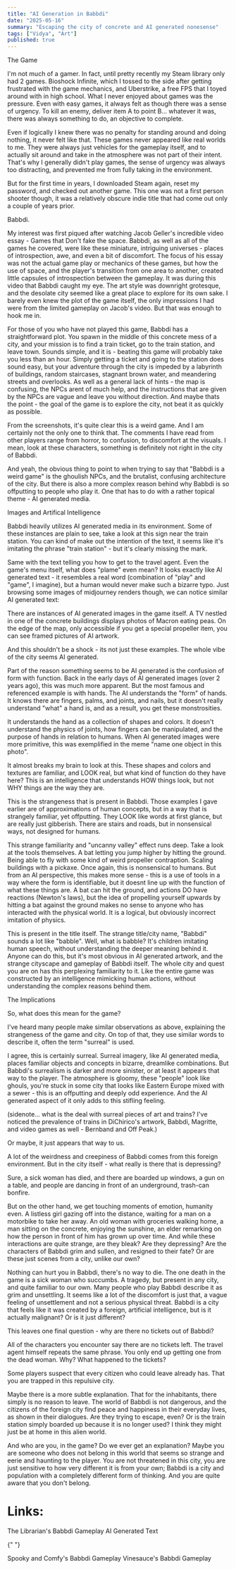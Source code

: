 ```yaml
---
title: "AI Generation in Babbdi"
date: "2025-05-16"
summary: "Escaping the city of concrete and AI generated nonesense"
tags: ["Vidya", "Art"]
published: true
---
```



<Section class="flex flex-col gap-4 md:gap-8">
<SectionTitle class="font-bold text-2xl md:text-3xl">The Game</SectionTitle>

I'm not much of a gamer. In fact, until pretty recently my Steam library only had 2 games. Bioshock Infinite, which I tossed to the side after getting frustrated with the game mechanics, and Uberstrike, a free FPS that I toyed around with in high school. What I never enjoyed about games was the pressure. Even with easy games, it always felt as though there was a sense of urgency. To kill an enemy, deliver item A to point B... whatever it was, there was always something to do, an objective to complete.

Even if logically I knew there was no penalty for standing around and doing nothing, it never felt like that. These games never appeared like real worlds to me. They were always just vehicles for the gameplay itself, and to actually sit around and take in the atmosphere was not part of their intent. That's why I generally didn't play games, the sense of urgency was always too distracting, and prevented me from fully taking in the environment.

But for the first time in years, I downloaded Steam again, reset my password, and checked out another game. This one was not a first person shooter though, it was a relatively obscure indie title that had come out only a couple of years prior.

Babbdi.

My interest was first piqued after watching Jacob Geller's incredible video essay - <Link href="https://www.youtube.com/watch?v=Q85l1Fenc5w">Games that Don't fake the space</Link>. Babbdi, as well as all of the games he covered, were like these miniature, intriguing universes - places of introspection, awe, and even a bit of discomfort. The focus of his essay was not the actual game play or mechanics of these games, but how the use of space, and the player's transition from one area to another, created little capsules of introspection between the gameplay. It was during this video that Babbdi caught my eye. The art style was downright grotesque, and the desolate city seemed like a great place to explore for its own sake. I barely even knew the plot of the game itself, the only impressions I had were from the limited gameplay on Jacob's video. But that was enough to hook me in.

<HeaderImage
  src="/images/blog/1/character_1.png"
  subtitle="yeah the art style is kinda weird, huh?"
/>

For those of you who have not played this game, Babbdi has a straightforward plot. You spawn in the middle of this concrete mess of a city, and your mission is to find a train ticket, go to the train station, and leave town. Sounds simple, and it is - beating this game will probably take you less than an hour. Simply getting a ticket and going to the station does sound easy, but your adventure through the city is impeded by a labyrinth of buildings, random staircases, stagnant brown water, and meandering streets and overlooks. As well as a general lack of hints - the map is confusing, the NPCs arent of much help, and the instructions that are given by the NPCs are vague and leave you without direction. And maybe thats the point - the goal of the game is to explore the city, not beat it as quickly as possible.

From the screenshots, it's quite clear this is a weird game. And I am certainly not the only one to think that. The comments I have read from other players range from horror, to confusion, to discomfort at the visuals. I mean, look at these characters, something is definitely not right in the city of Babbdi.

<HeaderImage src="/images/blog/1/babbdi_weird.png" />

And yeah, the obvious thing to point to when trying to say that "Babbdi is a weird game" is the ghoulish NPCs, and the brutalist, confusing architecture of the city. But there is also a more complex reason behind why Babbdi is so offputting to people who play it. One that has to do with a rather topical theme - AI generated media.

<div class="divider"></div>
</Section>

<Section class="flex flex-col gap-8">
<SectionTitle class="font-bold text-3xl">Images and Artifical Intelligence</SectionTitle>

Babbdi heavily utilizes AI generated media in its environment. Some of these instances are plain to see, take a look at this sign near the train station. You can kind of make out the intention of the text, it seems like it's imitating the phrase "train station" - but it's clearly missing the mark.

<HeaderImage src="/images/blog/1/train-station-sign.png" />

Same with the text telling you how to get to the travel agent. Even the game's menu itself, what does "plame" even mean? It looks exactly like AI generated text - it resembles a real word (combination of "play" and "game", I imagine), but a human would never make such a bizarre typo. Just browsing some images of midjourney renders though, we can notice similar AI generated text:

<HeaderImage
  src="/images/blog/1/ai_text.png"
  subtitle="AI trying to draw 'cooking'"
/>

There are instances of AI generated images in the game itself. A TV nestled in one of the concrete buildings displays photos of Macron eating peas. On the edge of the map, only accessible if you get a special propeller item, you can see framed pictures of AI artwork.

<HeaderImage
  src="/images/blog/1/out_of_bounds_ship.png"
  subtitle="These framed photos are certainly AI generated"
/>

And this shouldn't be a shock - its not just these examples. The whole vibe of the city seems AI generated.

Part of the reason something seems to be AI generated is the confusion of form with function. Back in the early days of AI generated images (over 2 years ago), this was much more apparent. But the most famous and referenced example is with hands. The AI understands the "form" of hands. It knows there are fingers, palms, and joints, and nails, but it doesn't really understand "what" a hand is, and as a result, you get these monstrosities.

<HeaderImage src="/images/blog/1/ai_hands.webp" />

It understands the hand as a collection of shapes and colors. It doesn't understand the physics of joints, how fingers can be manipulated, and the purpose of hands in relation to humans. When AI generated images were more primitive, this was exemplified in the meme "name one object in this photo".

<HeaderImage src="/images/blog/1/name_one_object.jpg" />

It almost breaks my brain to look at this. These shapes and colors and textures are familiar, and LOOK real, but what kind of function do they have here? This is an intelligence that understands HOW things look, but not WHY things are the way they are.

This is the strangeness that is present in Babbdi. Those examples I gave earlier are of approximations of human concepts, but in a way that is strangely familiar, yet offputting. They LOOK like words at first glance, but are really just gibberish. There are stairs and roads, but in nonsensical ways, not designed for humans.

This strange familiarity and "uncanny valley" effect runs deep. Take a look at the tools themselves. A bat letting you jump higher by hitting the ground. Being able to fly with some kind of weird propeller contraption. Scaling buildings with a pickaxe. Once again, this is nonsensical to humans. But from an AI perspective, this makes more sense - this is a use of tools in a way where the form is identifiable, but it doesnt line up with the function of what these things are. A bat can hit the ground, and actions DO have reactions (Newton's laws), but the idea of propelling yourself upwards by hitting a bat against the ground makes no sense to anyone who has interacted with the physical world. It is a logical, but obviously incorrect imitation of physics.

This is present in the title itself. The strange title/city name, "Babbdi" sounds a lot like "babble". Well, what is babble? It's children imitating human speech, without understanding the deeper meaning behind it. Anyone can do this, but it's most obvious in AI generated artwork, and the strange cityscape and gameplay of Babbdi itself. The whole city and quest you are on has this perplexing familiarity to it. Like the entire game was constructed by an intelligence mimicking human actions, without understanding the complex reasons behind them.

<div class="divider"></div>
</Section>

<Section class="flex flex-col gap-8">
<SectionTitle class="font-bold text-3xl">The Implications</SectionTitle>

So, what does this mean for the game?

I've heard many people make similar observations as above, explaining the strangeness of the game and city. On top of that, they use similar words to describe it, often the term "surreal" is used.

I agree, this is certainly surreal. Surreal imagery, like AI generated media, places familiar objects and concepts in bizarre, dreamlike combinations. But Babbdi's surrealism is darker and more sinister, or at least it appears that way to the player. The atmosphere is gloomy, these "people" look like ghouls, you're stuck in some city that looks like Eastern Europe mixed with a sewer - this is an offputting and deeply odd experience. And the AI generated aspect of it only adds to this stifling feeling.

(sidenote... what is the deal with surreal pieces of art and trains? I've noticed the prevalence of trains in DiChirico's artwork, Babbdi, Magritte, and video games as well - Bernband and Off Peak.)

Or maybe, it just appears that way to us.

A lot of the weirdness and creepiness of Babbdi comes from this foreign environment. But in the city itself - what really is there that is depressing?

Sure, a sick woman has died, and there are boarded up windows, a gun on a table, and people are dancing in front of an underground, trash-can bonfire.

But on the other hand, we get touching moments of emotion, humanity even. A listless girl gazing off into the distance, waiting for a man on a motorbike to take her away. An old woman with groceries walking home, a man sitting on the concrete, enjoying the sunshine, an elder remarking on how the person in front of him has grown up over time. And while these interactions are quite strange, are they bleak? Are they depressing? Are the characters of Babbdi grim and sullen, and resigned to their fate? Or are these just scenes from a city, unlike our own?

Nothing can hurt you in Babbdi, there's no way to die. The one death in the game is a sick woman who succumbs. A tragedy, but present in any city, and quite familiar to our own. Many people who play Babbdi describe it as grim and unsettling. It seems like a lot of the discomfort is just that, a vague feeling of unsettlement and not a serious physical threat. Babbdi is a city that feels like it was created by a foreign, artificial intelligence, but is it actually malignant? Or is it just different?

This leaves one final question - why are there no tickets out of Babbdi?

All of the characters you encounter say there are no tickets left. The travel agent himself repeats the same phrase. You only end up getting one from the dead woman. Why? What happened to the tickets?

Some players suspect that every citizen who could leave already has. That you are trapped in this repulsive city.

Maybe there is a more subtle explanation. That for the inhabitants, there simply is no reason to leave. The world of Babbdi is not dangerous, and the citizens of the foreign city find peace and happiness in their everyday lives, as shown in their dialogues. Are they trying to escape, even? Or is the train station simply boarded up because it is no longer used? I think they might just be at home in this alien world.

And who are you, in the game? Do we ever get an explanation? Maybe you are someone who does not belong in this world that seems so strange and eerie and haunting to the player. You are not threatened in this city, you are just sensitive to how very different it is from your own; Babbdi is a city and population with a completely different form of thinking. And you are quite aware that you don't belong.

<div class="divider"></div>
</Section>
<div class="flex flex-col gap-4">
<h1 class="font-semibold">Links:</h1>
<div class="flex flex-col gap-2">
<Link href="https://www.youtube.com/watch?v=OF8dxxqSectionTitlef8&ab_channel=TheLibrarian">
The Librarian's Babbdi Gameplay

   </Link>
<Link href="https://www.reddit.com/r/midjourney/comments/10f6a1d/is_there_a_way_for_midjourney_to_make_a_text/#lightbox">
     AI Generated Text
   </Link>

{" "}

<Link href="https://www.youtube.com/watch?v=XmOr-YFPRoM&ab_channel=SpookyandComfy">
  Spooky and Comfy's Babbdi Gameplay
</Link>

<Link href="https://www.youtube.com/watch?v=iwjPpvNSHvY&ab_channel=Vinesauce%3ATheFullSauce">
  Vinesauce's Babbdi Gameplay
</Link>
</div>
</div>
